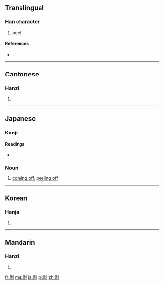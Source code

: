 {{also|剝}}
==Translingual==

===Han character===
{{Han char|rn=18|rad=刀|as=08|sn=10|four=|canj=弓水中弓 (NELN)}}

# peel

====References====
* {{Han ref|kx=0141.411|hdz=10346.040|uh=5265|ud=21093}}

----

==Cantonese==

===Hanzi===
{{yue-hanzi|jyut=[[bok1]], [[mok1]]|y=bok1, mok1}}

# {{defn|lang=yue|sort=刀08}}

----

==Japanese==

===Kanji===
{{ja-kanji|grade=|rs=刀08}}

====Readings====
* {{ja-readings|on=[[はく]] (haku)|kun=[[はぐ]] (hagu), [[むく]] (muku), [[はげる]] (hageru)}}

===Noun===
{{ja-noun|k|hira=はく|rom=haku}} 

# [[come off|coming off]], [[peel off|peeling off]]

----

==Korean==

===Hanja===
{{ko-hanja|hangeul=박|rv=bak|mr=pak}}

# {{defn|lang=ko|sort=刀08}}

----

==Mandarin==

===Hanzi===
{{cmn-hanzi|tra=剝|pin=[[bō]] ([[bo1]])|wg=po<sup>1</sup>}}

# {{defn|lang=cmn|sort=刀08}}

[[fr:剥]]
[[mg:剥]]
[[ja:剥]]
[[pl:剥]]
[[zh:剥]]